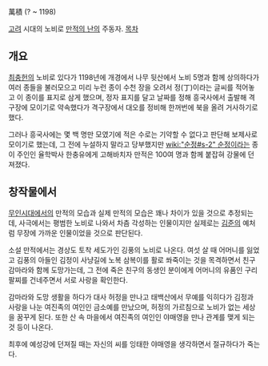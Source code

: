 萬積
(? ~ 1198)

[[고려]] 시대의 노비로 [[만적의 난]]의 주동자.
[[목차]]
== 개요 ==
[[최충헌]]의 노비로 있다가 1198년에 개경에서 나무 뒷산에서 노비 5명과 함께 상의하다가 여러 종들을 불러모으고 미리 누런 종이 수천 장을 오려서 정(丁)이라는 글씨를 적어놓고 이 종이를 표지로 삼게 했으며, 정자 표지를 달고 날짜를 정해 흥국사에서 출발해 격구장에 모이기로 약속했다가 격구장에서 대오를 정비해 한꺼번에 북을 올려 거사하기로 했다.

그러나 흥국사에는 몇 백 명만 모였기에 적은 수로는 기약할 수 없다고 판단해 보제사로 모이기로 했는데, 그 전에 누설하지 말라고 당부했지만 [[wiki:"순정#s-2" 순정]]이라는 종이 주인인 율학박사 한충유에게 고해바치자 만적은 100여 명과 함께 붙잡혀 강물에 던져졌다. 

== 창작물에서 ==
[[무인시대]]에서의 만적의 모습과 실제 만적의 모습은 꽤나 차이가 있을 것으로 추정되는데, 사극에서는 평범한 노비로 나와서 차츰 각성하는 인물이지만 실제로는 [[김준(고려)|김준]]의 예처럼 무장에 가까운 인물이었을 것으로 판단된다.

소설 만적에서는 경상도 토착 세도가인 깅풍의 노비로 나온다. 여섯 살 때 어머니를 잃었고 김풍의 아들인 김정이 사냥길에 노복 삼복이를 활로 쏴죽이는 것을 목격하면서 친구 감마라와 함께 도망가는데, 그 전에 죽은 친구의 동생인 분이에게 어머니의 유품인 구리 팔찌를 건네주면서 서로 사랑을 확인한다.

감마라와 도망 생활을 하다가 대사 허정을 만나고 태백산에서 무예를 익히다가 김정과 사랑을 나눈 여진족의 여인인 금소예를 만났으며, 허정의 가르침으로 노비가 없는 세상을 꿈꾸게 된다. 또한 산 속 마을에서 여진족의 여인인 야매영을 만나 관계를 맺게 되는 것 등이 나온다.

최후에 예성강에 던져질 때는 자신의 씨를 잉태한 야매영을 생각하면서 절규하다가 죽는다.

